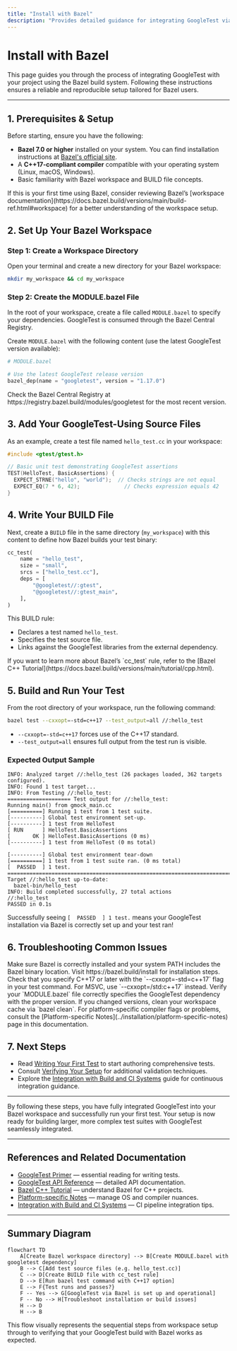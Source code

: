 ```yaml
---
title: "Install with Bazel"
description: "Provides detailed guidance for integrating GoogleTest via Bazel, explaining workspace configuration and BUILD file modifications. Ensures reliable installation for Bazel users."
---
```


# Install with Bazel

This page guides you through the process of integrating GoogleTest with your project using the Bazel build system. Following these instructions ensures a reliable and reproducible setup tailored for Bazel users.

---

## 1. Prerequisites & Setup

Before starting, ensure you have the following:

- **Bazel 7.0 or higher** installed on your system. You can find installation instructions at [Bazel's official site](https://bazel.build/install).
- A **C++17-compliant compiler** compatible with your operating system (Linux, macOS, Windows).
- Basic familiarity with Bazel workspace and BUILD file concepts.


<Tip>
If this is your first time using Bazel, consider reviewing Bazel’s [workspace documentation](https://docs.bazel.build/versions/main/build-ref.html#workspace) for a better understanding of the workspace setup.
</Tip>

## 2. Set Up Your Bazel Workspace

### Step 1: Create a Workspace Directory

Open your terminal and create a new directory for your Bazel workspace:

```sh
mkdir my_workspace && cd my_workspace
```

### Step 2: Create the MODULE.bazel File

In the root of your workspace, create a file called `MODULE.bazel` to specify your dependencies. GoogleTest is consumed through the Bazel Central Registry.

Create `MODULE.bazel` with the following content (use the latest GoogleTest version available):

```python
# MODULE.bazel

# Use the latest GoogleTest release version
bazel_dep(name = "googletest", version = "1.17.0")
```

<Tip>
Check the Bazel Central Registry at https://registry.bazel.build/modules/googletest for the most recent version.
</Tip>

## 3. Add Your GoogleTest-Using Source Files

As an example, create a test file named `hello_test.cc` in your workspace:

```cpp
#include <gtest/gtest.h>

// Basic unit test demonstrating GoogleTest assertions
TEST(HelloTest, BasicAssertions) {
  EXPECT_STRNE("hello", "world");  // Checks strings are not equal
  EXPECT_EQ(7 * 6, 42);              // Checks expression equals 42
}
```

## 4. Write Your BUILD File

Next, create a `BUILD` file in the same directory (`my_workspace`) with this content to define how Bazel builds your test binary:

```python
cc_test(
    name = "hello_test",
    size = "small",
    srcs = ["hello_test.cc"],
    deps = [
        "@googletest//:gtest",
        "@googletest//:gtest_main",
    ],
)
```

This BUILD rule:
- Declares a test named `hello_test`.
- Specifies the test source file.
- Links against the GoogleTest libraries from the external dependency.

<Tip>
If you want to learn more about Bazel’s `cc_test` rule, refer to the [Bazel C++ Tutorial](https://docs.bazel.build/versions/main/tutorial/cpp.html).
</Tip>

## 5. Build and Run Your Test

From the root directory of your workspace, run the following command:

```sh
bazel test --cxxopt=-std=c++17 --test_output=all //:hello_test
```

- `--cxxopt=-std=c++17` forces use of the C++17 standard.
- `--test_output=all` ensures full output from the test run is visible.

### Expected Output Sample

```
INFO: Analyzed target //:hello_test (26 packages loaded, 362 targets configured).
INFO: Found 1 test target...
INFO: From Testing //:hello_test:
==================== Test output for //:hello_test:
Running main() from gmock_main.cc
[==========] Running 1 test from 1 test suite.
[----------] Global test environment set-up.
[----------] 1 test from HelloTest
[ RUN      ] HelloTest.BasicAssertions
[       OK ] HelloTest.BasicAssertions (0 ms)
[----------] 1 test from HelloTest (0 ms total)

[----------] Global test environment tear-down
[==========] 1 test from 1 test suite ran. (0 ms total)
[  PASSED  ] 1 test.
================================================================================
Target //:hello_test up-to-date:
  bazel-bin/hello_test
INFO: Build completed successfully, 27 total actions
//:hello_test                                                     PASSED in 0.1s
```

Successfully seeing `[  PASSED  ] 1 test.` means your GoogleTest installation via Bazel is correctly set up and your test ran!

## 6. Troubleshooting Common Issues

<AccordionGroup title="Common Bazel Installation Issues">
<Accordion title="Bazel command not found">
Make sure Bazel is correctly installed and your system PATH includes the Bazel binary location. Visit https://bazel.build/install for installation steps.
</Accordion>
<Accordion title="Compiler errors related to C++ standard">
Check that you specify C++17 or later with the `--cxxopt=-std=c++17` flag in your test command. For MSVC, use `--cxxopt=/std:c++17` instead.
</Accordion>
<Accordion title="GoogleTest library not found in deps">
Verify your `MODULE.bazel` file correctly specifies the GoogleTest dependency with the proper version. If you changed versions, clean your workspace cache via `bazel clean`.
</Accordion>
</AccordionGroup>

<Note>
For platform-specific compiler flags or problems, consult the [Platform-specific Notes](../installation/platform-specific-notes) page in this documentation.
</Note>

## 7. Next Steps

- Read [Writing Your First Test](../first-steps/writing-your-first-test) to start authoring comprehensive tests.
- Consult [Verifying Your Setup](../first-steps/verifying-setup) for additional validation techniques.
- Explore the [Integration with Build and CI Systems](../../overview/integration-adoption/integration-workflow) guide for continuous integration guidance.

---

By following these steps, you have fully integrated GoogleTest into your Bazel workspace and successfully run your first test. Your setup is now ready for building larger, more complex test suites with GoogleTest seamlessly integrated.


---

## References and Related Documentation

- [GoogleTest Primer](../../primer.md) — essential reading for writing tests.
- [GoogleTest API Reference](../../api-reference/core-testing/test-structure-and-lifecycle) — detailed API documentation.
- [Bazel C++ Tutorial](https://docs.bazel.build/versions/main/tutorial/cpp.html) — understand Bazel for C++ projects.
- [Platform-specific Notes](../installation/platform-specific-notes) — manage OS and compiler nuances.
- [Integration with Build and CI Systems](../../overview/integration-adoption/integration-workflow) — CI pipeline integration tips.


---

## Summary Diagram

```mermaid
flowchart TD
    A[Create Bazel workspace directory] --> B[Create MODULE.bazel with googletest dependency]
    B --> C[Add test source files (e.g. hello_test.cc)]
    C --> D[Create BUILD file with cc_test rule]
    D --> E[Run bazel test command with C++17 option]
    E --> F{Test runs and passes?}
    F -- Yes --> G[GoogleTest via Bazel is set up and operational]
    F -- No --> H[Troubleshoot installation or build issues]
    H --> D
    H --> B
```

This flow visually represents the sequential steps from workspace setup through to verifying that your GoogleTest build with Bazel works as expected.
